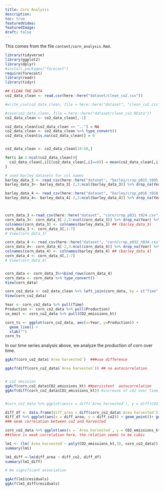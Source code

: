 ```yaml
---
title: Corn Analysis
description:
toc: true
featuredVideo:
featuredImage:
draft: false
---
```


This comes from the file `content/corn_analysis.Rmd`.


```r
library(tidyverse)
library(ggplot2)
library(dplyr)
#install.packages("forecast")
require(forecast)
library(readr)
library(tidyr)
```

```r
## CLEAN THE DATA
co2_data_clean <- read.csv(here::here("dataset/clean_co2.csv"))

#write_csv(co2_data_clean, file = here::here("dataset", "clean_co2.csv"))

#save(co2_data_clean, file = here::here("dataset/clean_co2.RData"))
co2_data_clean <- co2_data_clean[,-1]

co2_data_clean[co2_data_clean == ".."] = NA
co2_data_clean <- co2_data_clean %>% type_convert()
co2_data_clean[is.na(co2_data_clean)] = 0


co2_data_clean <- co2_data_clean[19:50,]

for(i in 2:ncol(co2_data_clean)){
  co2_data_clean[,i][(co2_data_clean[,i]==0)] = mean(co2_data_clean[,i])
}

```

```r
# used barley datasets for col names
barley_data_3 <- read_csv(here::here("dataset", "barley/crop_p015_t005.csv"),skip = 5)
barley_data_3<- barley_data_3[-2,3:ncol(barley_data_3)] %>% drop_na(Year) %>% head(-1)

barley_data_4 <- read_csv(here::here("dataset", "barley/crop_p016_t010.csv"),skip = 5)
barley_data_4<- barley_data_4[-2,3:ncol(barley_data_4)] %>% drop_na(Year) %>% head(-1)



corn_data_3 <-read_csv(here::here("dataset", "corn/crop_p031_t024.csv"),skip = 7)
corn_data_3<- corn_data_3[-2,3:ncol(corn_data_3)] %>% drop_na(Year) %>%filter(nchar(Year)==4)
colnames(corn_data_3) <- colnames(barley_data_3) ## (barley_data_3)
corn_data_3 <- corn_data_3[,1:7]
# View(corn_data_3)

corn_data_4 <- read_csv(here::here("dataset", "corn/crop_p032_t034.csv"),skip = 7)
corn_data_4<- corn_data_4[-2,3:ncol(corn_data_4)] %>% drop_na(Year) %>%filter(nchar(Year)==4)
colnames(corn_data_4) <- colnames(barley_data_4) ## (barley_data_4)
corn_data_4 <- corn_data_4[,1:7]
# View(corn_data_4)


corn_data <- corn_data_3%>%bind_rows(corn_data_4) 
corn_data <- corn_data %>% type_convert()
View(corn_data)

corn_co2_data <- co2_data_clean %>% left_join(corn_data, by = c("Time" = "Year"))
View(corn_co2_data)

```


```r

Year <- corn_co2_data %>% pull(Time)
Production <- corn_co2_data %>% pull(Production)
co_emit <- corn_co2_data %>% pull(CO2_emissions_kt)

corn_ts <- ggplot(corn_co2_data, aes(x=Year, y=Production)) +
  geom_line() +
  xlab("")
corn_ts

```
In our time series analysis above, we analyze the production of corn over time.

```r
ggAcf(corn_co2_data$`Area harvested`)  ###use difference 

ggAcf(diff(corn_co2_data$`Area harvested`)) ## no autocorrelation


# co2 emission
ggAcf(corn_co2_data$CO2_emissions_kt) ##persistent  autocorrelation 
ggAcf(diff(corn_co2_data$CO2_emissions_kt)) #increase of c02 over time, a good plot


#corn_co2_data %>% ggplot(aes(x = diff(`Area harvested`), y = diff(CO2_emissions_kt))) + geom_point()

diff_df <- data.frame(diff_area = diff(corn_co2_data$`Area harvested`), diff_co2 = diff(corn_co2_data$CO2_emissions_kt) )
diff_df %>% ggplot(aes(x = diff_area, y = diff_co2)) + geom_point()+ geom_smooth()
### weak correlation between co2 and harvested

corn_co2_data %>% ggplot(aes(x = `Area harvested`, y = CO2_emissions_kt)) + geom_point()+ geom_smooth()
##there is weak correlation here, the relation seems to be cubic

lm1 <- (lm(`Area harvested`~ poly(CO2_emissions_kt,3), corn_co2_data)) 
summary(lm1)

lm1_diff <-lm(diff_area ~ diff_co2, diff_df) 
summary(lm1_diff)

# No significant association

ggAcf(lm1$residuals)
ggAcf(lm1_diff$residuals)


```









